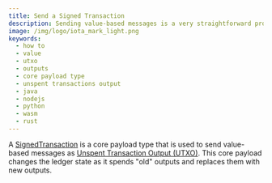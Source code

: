 ```yaml
---
title: Send a Signed Transaction
description: Sending value-based messages is a very straightforward process. You will only need to provide a valid seed, output addresses, and amount.
image: /img/logo/iota_mark_light.png
keywords:
  - how to
  - value
  - utxo
  - outputs
  - core payload type
  - unspent transactions output
  - java
  - nodejs
  - python
  - wasm
  - rust
---
```



A [SignedTransaction](./../explanations/messages_payloads_and_transactions.md#signedtransaction) is a core payload type
that is used to send value-based messages as
[Unspent Transaction Output (UTXO)](./../explanations/messages_payloads_and_transactions.md#unspent-transaction-output-utxo).
This core payload changes the ledger state as it spends "old" outputs and replaces them with new outputs.

<WalletRecommendation />

<Tabs groupId='language' queryString>
  <TabItem value='java' label='Java'>
    <JavaTransaction />
  </TabItem>
  <TabItem value='typescript-node' label='Typescript (Node.js)'>
    <NodejsGetTransaction />
  </TabItem>
  <TabItem value='python' label='Python'>
    <PythonGetTransaction />
  </TabItem>
  <TabItem value='rust' label='Rust'>
    <RustGetTransaction />
  </TabItem>
  <TabItem value='typescript-wasm' label='Typescript (Wasm)'>
    <WasmGetTransaction />
  </TabItem>
</Tabs>

<DustProtection />

